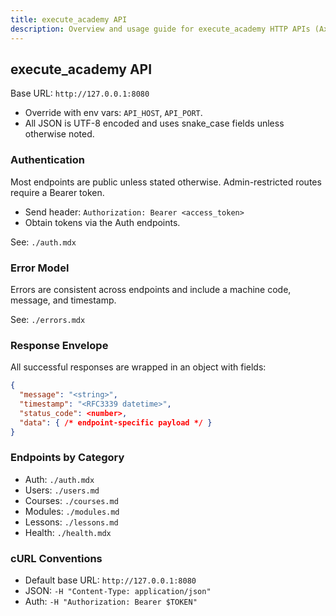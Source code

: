 ```yaml
---
title: execute_academy API
description: Overview and usage guide for execute_academy HTTP APIs (Axum)
---
```


## execute_academy API

Base URL: `http://127.0.0.1:8080`

- Override with env vars: `API_HOST`, `API_PORT`.
- All JSON is UTF-8 encoded and uses snake_case fields unless otherwise noted.

### Authentication

Most endpoints are public unless stated otherwise. Admin-restricted routes require a Bearer token.

- Send header: `Authorization: Bearer <access_token>`
- Obtain tokens via the Auth endpoints.

See: `./auth.mdx`

### Error Model

Errors are consistent across endpoints and include a machine code, message, and timestamp.

See: `./errors.mdx`

### Response Envelope

All successful responses are wrapped in an object with fields:

```json
{
  "message": "<string>",
  "timestamp": "<RFC3339 datetime>",
  "status_code": <number>,
  "data": { /* endpoint-specific payload */ }
}
```

### Endpoints by Category

- Auth: `./auth.mdx`
- Users: `./users.md`
- Courses: `./courses.md`
- Modules: `./modules.md`
- Lessons: `./lessons.md`
- Health: `./health.mdx`

### cURL Conventions

- Default base URL: `http://127.0.0.1:8080`
- JSON: `-H "Content-Type: application/json"`
- Auth: `-H "Authorization: Bearer $TOKEN"`

